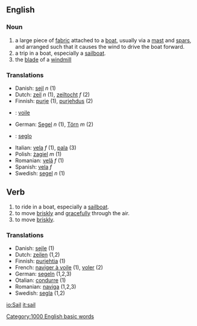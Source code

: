 ==English==
===Noun===
# a large piece of [[fabric]] attached to a [[boat]], usually via a [[mast]] and [[spar]]s, and arranged such that it causes the wind to drive the boat forward.
# a trip in a boat, especially a [[sailboat]].
# the [[blade]] of a [[windmill]]

===Translations===
*Danish: [[sejl]] ''n'' (1)
*Dutch: [[zeil]] ''n'' (1), [[zeiltocht]] ''f'' (2)
*Finnish: [[purje]] (1), [[purjehdus]] (2)
* {{fr}} : [[voile]]
*German: [[Segel]] ''n'' (1), [[Törn]] ''m'' (2)
* {{io}} : [[seglo]]
*Italian: [[vela]] ''f'' (1), [[pala]] (3)
*Polish: [[żagiel]] ''m'' (1)
*Romanian: [[velă]] ''f'' (1)
*Spanish: [[vela]] ''f''
*Swedish: [[segel]] ''n'' (1)

==Verb==
# to ride in a boat, especially a [[sailboat]].
# to move [[briskly]] and [[gracefully]] through the air.
# to move [[briskly]].

===Translations===
*Danish: [[sejle]] (1)
*Dutch: [[zeilen]] (1,2)
*Finnish: [[purjehtia]] (1)
*French: [[naviger à voile]] (1), [[voler]] (2)
*German: [[segeln]] (1,2,3)
*Otalian: [[condurre]] (1)
*Romanian: [[naviga]] (1,2,3)
*Swedish: [[segla]] (1,2)

[[Category:1000 English basic words]]

[[io:Sail]]
[[it:sail]]